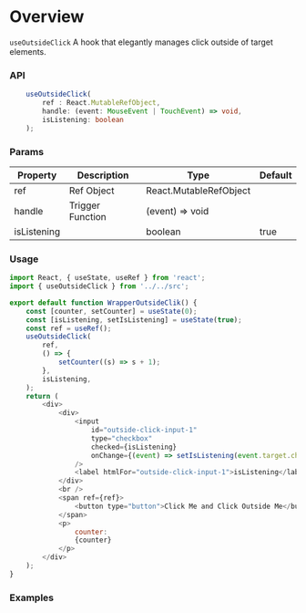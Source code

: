 
<Meta title="Hooks/useOutsideClick" />

# Overview

`useOutsideClick` A hook that elegantly manages click outside of target elements.

### API

```ts
    useOutsideClick(
        ref : React.MutableRefObject,
        handle: (event: MouseEvent | TouchEvent) => void,
        isListening: boolean
    );
```

### Params

| Property    | Description      | Type                   | Default |
| ----------- | ---------------- | ---------------------- | ------- |
| ref         | Ref Object       | React.MutableRefObject |         |
| handle      | Trigger Function | (event) => void        |         |
| isListening |                  | boolean                | true    |

### Usage

```js
import React, { useState, useRef } from 'react';
import { useOutsideClick } from '../../src';

export default function WrapperOutsideClik() {
    const [counter, setCounter] = useState(0);
    const [isListening, setIsListening] = useState(true);
    const ref = useRef();
    useOutsideClick(
        ref,
        () => {
            setCounter((s) => s + 1);
        },
        isListening,
    );
    return (
        <div>
            <div>
                <input
                    id="outside-click-input-1"
                    type="checkbox"
                    checked={isListening}
                    onChange={(event) => setIsListening(event.target.checked)}
                />
                <label htmlFor="outside-click-input-1">isListening</label>
            </div>
            <br />
            <span ref={ref}>
                <button type="button">Click Me and Click Outside Me</button>
            </span>
            <p>
                counter:
                {counter}
            </p>
        </div>
    );
}
```

### Examples

<Preview>
    <Story name="WrapperOutsideClik">
        <WrapperOutsideClick />
    </Story>
</Preview>
